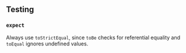 ## Testing

### `expect`

Always use `toStrictEqual`,
since `toBe` checks for referential equality and `toEqual` ignores undefined values.
